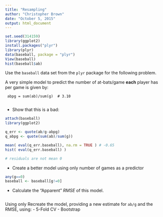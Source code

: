 ```yaml
---
title: "Resampling"
author: "Christopher Brown"
date: "October 5, 2015"
output: html_document
---
```



```r
set.seed(314159)
library(ggplot2)
install.packages("plyr")
library(plyr)
data(baseball, package = "plyr")
View(baseball)
hist(baseball$ab)
```


Use the `baseball` data set from the `plyr` package for the following problem.

A very simple model to predict the number of at-bats/game **each** player has per game is given by: 
 
     abpg = sum(ab)/sum(g)  # 3.10
     

- Show that this is a bad:

```r
attach(baseball)
library(ggplot2)

q_err <- quote(ab/g-abpg)
q_abpg <- quote(sum(ab)/sum(g))

mean( eval(q_err.baseball), na.rm = TRUE ) # -0.65
hist( eval(q_err.baseball) )

# residuals are not mean 0
```



- Create a better model using only number of games as a predictor

```r

any(g==0)
baseball <- baseball[g!=0]

```


- Calculate the "Apparent" *RMSE* of this model.    

```r



```


Using only Recreate the model, providing a new estimate for `ab/g` and the RMSE, using:
- 5-Fold CV
- Bootstrap

```r



```
